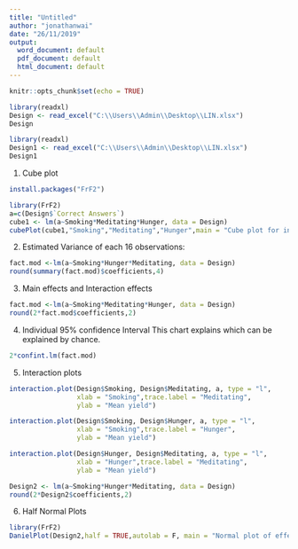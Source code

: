 ---
title: "Untitled"
author: "jonathanwai"
date: "26/11/2019"
output:
  word_document: default
  pdf_document: default
  html_document: default
---

```{r setup, include=FALSE}
knitr::opts_chunk$set(echo = TRUE)
```

```{r}
library(readxl)
Design <- read_excel("C:\\Users\\Admin\\Desktop\\LIN.xlsx")
Design
```

```{r}
library(readxl)
Design1 <- read_excel("C:\\Users\\Admin\\Desktop\\LIN.xlsx")
Design1
```

1) Cube plot 
```{r}
install.packages("FrF2")
```

```{r}
library(FrF2)
a=c(Design$`Correct Answers`)
cube1 <- lm(a~Smoking*Meditating*Hunger, data = Design)
cubePlot(cube1,"Smoking","Meditating","Hunger",main = "Cube plot for investigation")
```

2) Estimated Variance of each 16 observations:
```{r}
fact.mod <-lm(a~Smoking*Hunger*Meditating, data = Design)
round(summary(fact.mod)$coefficients,4)
```

3) Main effects and Interaction effects
```{r}
fact.mod <-lm(a~Smoking*Meditating*Hunger, data = Design)
round(2*fact.mod$coefficients,2)
```

4) Individual 95% confidence Interval 
This chart explains which can be explained by chance. 
```{r}
2*confint.lm(fact.mod)
```

5) Interaction plots
```{r}
interaction.plot(Design$Smoking, Design$Meditating, a, type = "l",
                 xlab = "Smoking",trace.label = "Meditating",
                 ylab = "Mean yield")
```


```{r}
interaction.plot(Design$Smoking, Design$Hunger, a, type = "l",
                 xlab = "Smoking",trace.label = "Hunger",
                 ylab = "Mean yield")
```

```{r}
interaction.plot(Design$Hunger, Design$Meditating, a, type = "l",
                 xlab = "Hunger",trace.label = "Meditating",
                 ylab = "Mean yield")
```

```{r}
Design2 <- lm(a~Smoking*Hunger*Meditating, data = Design)
round(2*Design2$coefficients,2)
```

6) Half Normal Plots 
```{r}
library(FrF2)
DanielPlot(Design2,half = TRUE,autolab = F, main = "Normal plot of effects from  study")
```





